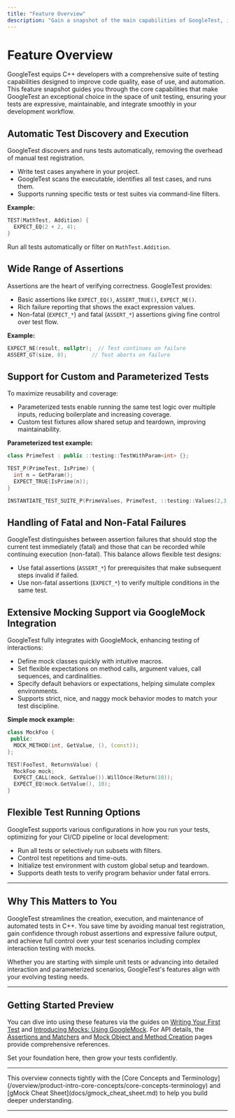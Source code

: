 ```yaml
---
title: "Feature Overview"
description: "Gain a snapshot of the main capabilities of GoogleTest, including automatic test discovery, a variety of assertions, custom and parameterized tests, management of fatal/non-fatal failures, extensive mocking support, and flexible test running options. See how these features align to typical developer workflows."
---
```


# Feature Overview

GoogleTest equips C++ developers with a comprehensive suite of testing capabilities designed to improve code quality, ease of use, and automation. This feature snapshot guides you through the core capabilities that make GoogleTest an exceptional choice in the space of unit testing, ensuring your tests are expressive, maintainable, and integrate smoothly in your development workflow.

## Automatic Test Discovery and Execution

GoogleTest discovers and runs tests automatically, removing the overhead of manual test registration.

- Write test cases anywhere in your project.
- GoogleTest scans the executable, identifies all test cases, and runs them.
- Supports running specific tests or test suites via command-line filters.

**Example:**

```cpp
TEST(MathTest, Addition) {
  EXPECT_EQ(2 + 2, 4);
}
```

Run all tests automatically or filter on `MathTest.Addition`.

## Wide Range of Assertions

Assertions are the heart of verifying correctness. GoogleTest provides:

- Basic assertions like `EXPECT_EQ()`, `ASSERT_TRUE()`, `EXPECT_NE()`.
- Rich failure reporting that shows the exact expression values.
- Non-fatal (`EXPECT_*`) and fatal (`ASSERT_*`) assertions giving fine control over test flow.

**Example:**

```cpp
EXPECT_NE(result, nullptr);  // Test continues on failure
ASSERT_GT(size, 0);        // Test aborts on failure
```

## Support for Custom and Parameterized Tests

To maximize reusability and coverage:

- Parameterized tests enable running the same test logic over multiple inputs,
  reducing boilerplate and increasing coverage.
- Custom test fixtures allow shared setup and teardown,
  improving maintainability.

**Parameterized test example:**

```cpp
class PrimeTest : public ::testing::TestWithParam<int> {};

TEST_P(PrimeTest, IsPrime) {
  int n = GetParam();
  EXPECT_TRUE(IsPrime(n));
}

INSTANTIATE_TEST_SUITE_P(PrimeValues, PrimeTest, ::testing::Values(2,3,5,7));
```

## Handling of Fatal and Non-Fatal Failures

GoogleTest distinguishes between assertion failures that should stop the
current test immediately (fatal) and those that can be recorded while continuing
execution (non-fatal). This balance allows flexible test designs:

- Use fatal assertions (`ASSERT_*`) for prerequisites that make subsequent steps invalid if failed.
- Use non-fatal assertions (`EXPECT_*`) to verify multiple conditions in the same test.

## Extensive Mocking Support via GoogleMock Integration

GoogleTest fully integrates with GoogleMock, enhancing testing of interactions:

- Define mock classes quickly with intuitive macros.
- Set flexible expectations on method calls, argument values, call sequences, and cardinalities.
- Specify default behaviors or expectations, helping simulate complex environments.
- Supports strict, nice, and naggy mock behavior modes to match your test discipline.

**Simple mock example:**

```cpp
class MockFoo {
 public:
  MOCK_METHOD(int, GetValue, (), (const));
};

TEST(FooTest, ReturnsValue) {
  MockFoo mock;
  EXPECT_CALL(mock, GetValue()).WillOnce(Return(10));
  EXPECT_EQ(mock.GetValue(), 10);
}
```

## Flexible Test Running Options

GoogleTest supports various configurations in how you run your tests, optimizing for your CI/CD pipeline or local development:

- Run all tests or selectively run subsets with filters.
- Control test repetitions and time-outs.
- Initialize test environment with custom global setup and teardown.
- Supports death tests to verify program behavior under fatal errors.

---

## Why This Matters to You

GoogleTest streamlines the creation, execution, and maintenance of automated tests in C++. You save time by avoiding manual test registration, gain confidence through robust assertions and expressive failure output, and achieve full control over your test scenarios including complex interaction testing with mocks.

Whether you are starting with simple unit tests or advancing into detailed interaction and parameterized scenarios, GoogleTest's features align with your evolving testing needs.

---

## Getting Started Preview

You can dive into using these features via the guides on [Writing Your First Test](/guides/core_testing_workflows/writing_first_test) and [Introducing Mocks: Using GoogleMock](/guides/core_testing_workflows/using_googlemock). For API details, the [Assertions and Matchers](/api-reference/core-testing-api/assertions-matchers) and [Mock Object and Method Creation](/api-reference/mocking-api/mock-creation) pages provide comprehensive references.

Set your foundation here, then grow your tests confidently.

---

<Info>
This overview connects tightly with the [Core Concepts and Terminology](/overview/product-intro-core-concepts/core-concepts-terminology) and [gMock Cheat Sheet](docs/gmock_cheat_sheet.md) to help you build deeper understanding.
</Info>

---
